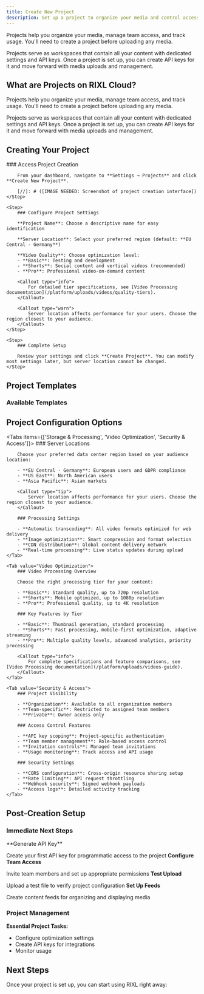 ```yaml
---
title: Create New Project
description: Set up a project to organize your media and control access
---
```



Projects help you organize your media, manage team access, and track usage.
You'll need to create a project before uploading any media.

<Callout type="info">
    Projects serve as workspaces that contain all your content with dedicated settings and API keys.
    Once a project is set up, you can create API keys for it and move forward with media uploads and management.
</Callout>

## What are Projects on RIXL Cloud?

Projects help you organize your media, manage team access, and track usage.
You'll need to create a project before uploading any media.

<Callout type="info">
    Projects serve as workspaces that contain all your content with dedicated settings and API keys.
    Once a project is set up, you can create API keys for it and move forward with media uploads and management.
</Callout>

## Creating Your Project

[//]: # ([UI WALKTHROUGH: Step-by-step visual guide for project creation process])

<Steps>
    <Step>
        ### Access Project Creation

        From your dashboard, navigate to **Settings → Projects** and click **Create New Project**.
        
        [//]: # ([IMAGE NEEDED: Screenshot of project creation interface])
    </Step>

    <Step>
        ### Configure Project Settings

        **Project Name**: Choose a descriptive name for easy identification

        **Server Location**: Select your preferred region (default: **EU Central - Germany**)
        
        **Video Quality**: Choose optimization level:
        - **Basic**: Testing and development
        - **Shorts**: Social content and vertical videos (recommended)
        - **Pro**: Professional video-on-demand content
        
        <Callout type="info">
            For detailed tier specifications, see [Video Processing documentation](/platform/uploads/videos/quality-tiers).
        </Callout>

        <Callout type="warn">
            Server location affects performance for your users. Choose the region closest to your audience.
        </Callout>
    </Step>

    <Step>
        ### Complete Setup

        Review your settings and click **Create Project**. You can modify most settings later, but server location cannot be changed.
    </Step>
</Steps>

[//]: # ([IMAGE NEEDED: Screenshot of completed project setup showing project dashboard])

## Project Templates

### Available Templates

<div className="grid gap-6 sm:grid-cols-2 mt-6">
  <InfoCard title="Social Media" description={`Shorts video optimization\nFast processing for social feeds\nMobile-first delivery settings`} />
  <InfoCard title="Professional VOD" description={`Pro video optimization\nMultiple quality levels\nAdvanced analytics`} />
  <InfoCard title="E-commerce" description={`Image optimization for product galleries\nVideo previews and demonstrations\nFast loading for commerce sites`} />
  <InfoCard title="Custom Setup" description={`Manual configuration of all settings\nFlexible optimization profiles\nCustom workflows and automation`} />
</div>

## Project Configuration Options

<Tabs items={['Storage & Processing', 'Video Optimization', 'Security & Access']}>
    <Tab value="Storage & Processing">
        ### Server Locations
        
        Choose your preferred data center region based on your audience location:
        
        - **EU Central - Germany**: European users and GDPR compliance
        - **US East**: North American users  
        - **Asia Pacific**: Asian markets
        
        <Callout type="tip">
            Server location affects performance for your users. Choose the region closest to your audience.
        </Callout>
        
        ### Processing Settings
        
        - **Automatic transcoding**: All video formats optimized for web delivery
        - **Image optimization**: Smart compression and format selection
        - **CDN distribution**: Global content delivery network
        - **Real-time processing**: Live status updates during upload
    </Tab>
    
    <Tab value="Video Optimization">
        ### Video Processing Overview
        
        Choose the right processing tier for your content:
        
        - **Basic**: Standard quality, up to 720p resolution
        - **Shorts**: Mobile optimized, up to 1080p resolution  
        - **Pro**: Professional quality, up to 4K resolution
        
        ### Key Features by Tier
        
        - **Basic**: Thumbnail generation, standard processing
        - **Shorts**: Fast processing, mobile-first optimization, adaptive streaming
        - **Pro**: Multiple quality levels, advanced analytics, priority processing
        
        <Callout type="info">
            For complete specifications and feature comparisons, see [Video Processing documentation](/platform/uploads/videos-guide).
        </Callout>
    </Tab>
    
    <Tab value="Security & Access">
        ### Project Visibility
        
        - **Organization**: Available to all organization members
        - **Team-specific**: Restricted to assigned team members
        - **Private**: Owner access only
        
        ### Access Control Features
        
        - **API key scoping**: Project-specific authentication
        - **Team member management**: Role-based access control
        - **Invitation controls**: Managed team invitations
        - **Usage monitoring**: Track access and API usage
        
        ### Security Settings
        
        - **CORS configuration**: Cross-origin resource sharing setup
        - **Rate limiting**: API request throttling
        - **Webhook security**: Signed webhook payloads
        - **Access logs**: Detailed activity tracking
    </Tab>
</Tabs>

[//]: # ([DIAGRAM NEEDED: Project configuration options and settings hierarchy])

## Post-Creation Setup

### Immediate Next Steps

<Steps>
<Step>
**Generate API Key**

Create your first API key for programmatic access to the project
</Step>
<Step>
**Configure Team Access**

Invite team members and set up appropriate permissions
</Step>
<Step>
**Test Upload**

Upload a test file to verify project configuration
</Step>
<Step>
**Set Up Feeds**

Create content feeds for organizing and displaying media
</Step>
</Steps>

### Project Management

**Essential Project Tasks:**
- Configure optimization settings
- Create API keys for integrations
- Monitor usage

## Next Steps

Once your project is set up, you can start using RIXL right away: